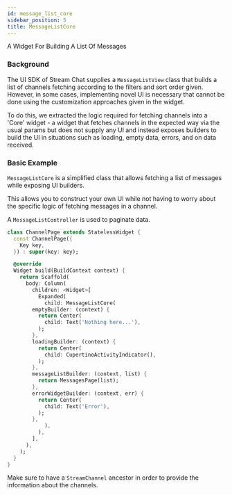 ```yaml
---
id: message_list_core
sidebar_position: 5
title: MessageListCore
---
```


A Widget For Building A List Of Messages

### Background

The UI SDK of Stream Chat supplies a `MessageListView` class that builds a list of channels fetching
according to the filters and sort order given. However, in some cases, implementing novel UI is necessary
that cannot be done using the customization approaches given in the widget.

To do this, we extracted the logic required for fetching channels into a 'Core' widget - a widget that
fetches channels in the expected way via the usual params but does not supply any UI and instead
exposes builders to build the UI in situations such as loading, empty data, errors, and on data received.

### Basic Example

`MessageListCore` is a simplified class that allows fetching a list of
messages while exposing UI builders.

This allows you to construct your own UI while not having to
worry about the specific logic of fetching messages in a channel.

A `MessageListController` is used to paginate data.

```dart
class ChannelPage extends StatelessWidget {
  const ChannelPage({
    Key key,
  }) : super(key: key);

  @override
  Widget build(BuildContext context) {
    return Scaffold(
      body: Column(
        children: <Widget>[
          Expanded(
            child: MessageListCore(
        emptyBuilder: (context) {
          return Center(
            child: Text('Nothing here...'),
          );
        },
        loadingBuilder: (context) {
          return Center(
            child: CupertinoActivityIndicator(),
          );
        },
        messageListBuilder: (context, list) {
          return MessagesPage(list);
        },
        errorWidgetBuilder: (context, err) {
          return Center(
            child: Text('Error'),
          );
        },
            ),
          ),
        ],
      ),
    );
  }
}
```

Make sure to have a `StreamChannel` ancestor in order to provide the
information about the channels.